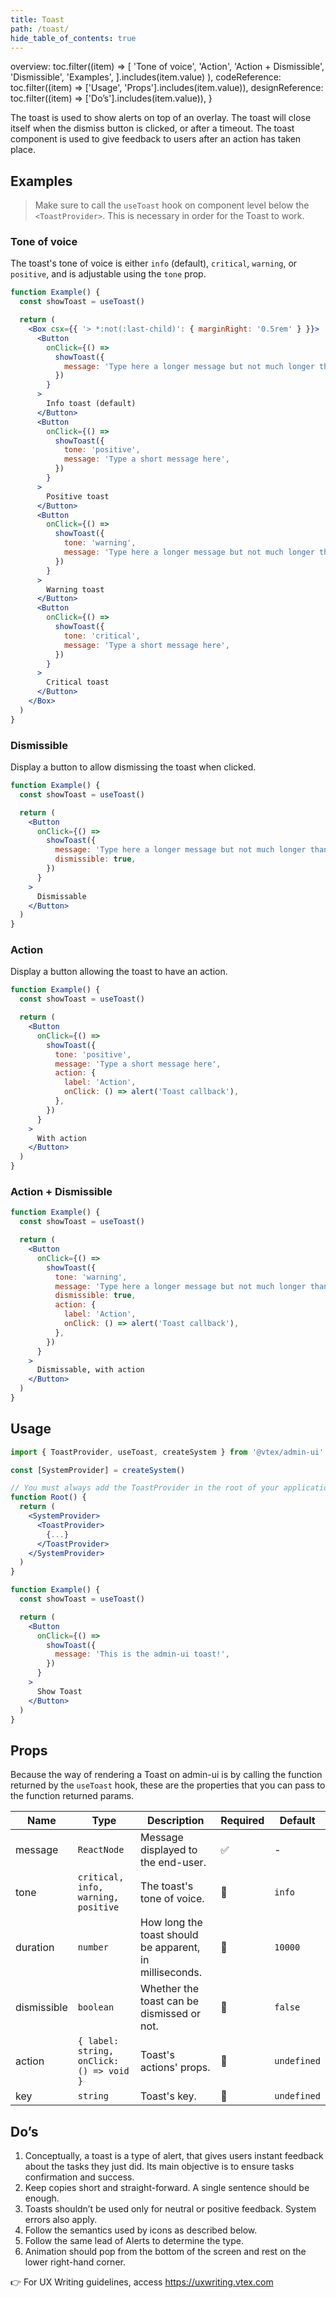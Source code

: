 ```yaml
---
title: Toast
path: /toast/
hide_table_of_contents: true
---
```



  overview: toc.filter((item) =>
    [
      'Tone of voice',
      'Action',
      'Action + Dismissible',
      'Dismissible',
      'Examples',
    ].includes(item.value)
  ),
  codeReference: toc.filter((item) => ['Usage', 'Props'].includes(item.value)),
  designReference: toc.filter((item) => ['Do’s'].includes(item.value)),
}

<Page toc={tabToc} hasTabs>
  <Panel id="overview">

The toast is used to show alerts on top of an overlay. The toast will close itself when the dismiss button is clicked, or after a timeout. The toast component is used to give feedback to users after an action has taken place.

## Examples

<blockquote palette="blue">

Make sure to call the `useToast` hook on component level below the `<ToastProvider>`. This is necessary in order for the Toast to work.

</blockquote>

### Tone of voice

The toast's tone of voice is either `info` (default), `critical`, `warning`, or `positive`, and is adjustable using the `tone` prop.

```jsx live
function Example() {
  const showToast = useToast()

  return (
    <Box csx={{ '> *:not(:last-child)': { marginRight: '0.5rem' } }}>
      <Button
        onClick={() =>
          showToast({
            message: 'Type here a longer message but not much longer than that',
          })
        }
      >
        Info toast (default)
      </Button>
      <Button
        onClick={() =>
          showToast({
            tone: 'positive',
            message: 'Type a short message here',
          })
        }
      >
        Positive toast
      </Button>
      <Button
        onClick={() =>
          showToast({
            tone: 'warning',
            message: 'Type here a longer message but not much longer than that',
          })
        }
      >
        Warning toast
      </Button>
      <Button
        onClick={() =>
          showToast({
            tone: 'critical',
            message: 'Type a short message here',
          })
        }
      >
        Critical toast
      </Button>
    </Box>
  )
}
```

### Dismissible

Display a button to allow dismissing the toast when clicked.

```jsx live
function Example() {
  const showToast = useToast()

  return (
    <Button
      onClick={() =>
        showToast({
          message: 'Type here a longer message but not much longer than that',
          dismissible: true,
        })
      }
    >
      Dismissable
    </Button>
  )
}
```

### Action

Display a button allowing the toast to have an action.

```jsx live
function Example() {
  const showToast = useToast()

  return (
    <Button
      onClick={() =>
        showToast({
          tone: 'positive',
          message: 'Type a short message here',
          action: {
            label: 'Action',
            onClick: () => alert('Toast callback'),
          },
        })
      }
    >
      With action
    </Button>
  )
}
```

### Action + Dismissible

```jsx live
function Example() {
  const showToast = useToast()

  return (
    <Button
      onClick={() =>
        showToast({
          tone: 'warning',
          message: 'Type here a longer message but not much longer than that',
          dismissible: true,
          action: {
            label: 'Action',
            onClick: () => alert('Toast callback'),
          },
        })
      }
    >
      Dismissable, with action
    </Button>
  )
}
```

  </Panel>
  <Panel id="codeReference">

## Usage

```jsx isStatic
import { ToastProvider, useToast, createSystem } from '@vtex/admin-ui'

const [SystemProvider] = createSystem()

// You must always add the ToastProvider in the root of your application
function Root() {
  return (
    <SystemProvider>
      <ToastProvider>
        {...}
      </ToastProvider>
    </SystemProvider>
  )
}

function Example() {
  const showToast = useToast()

  return (
    <Button
      onClick={() =>
        showToast({
          message: 'This is the admin-ui toast!',
        })
      }
    >
      Show Toast
    </Button>
  )
}
```

## Props

Because the way of rendering a Toast on admin-ui is by calling the function returned by the `useToast` hook, these are the properties that you can pass to the function returned params.

| Name        | Type                                     | Description                                             | Required | Default     |
| ----------- | ---------------------------------------- | ------------------------------------------------------- | -------- | ----------- |
| message     | `ReactNode`                              | Message displayed to the end-user.                      | ✅       | -           |
| tone        | `critical, info, warning, positive`      | The toast's tone of voice.                              | 🚫       | `info`      |
| duration    | `number`                                 | How long the toast should be apparent, in milliseconds. | 🚫       | `10000`     |
| dismissible | `boolean`                                | Whether the toast can be dismissed or not.              | 🚫       | `false`     |
| action      | `{ label: string, onClick: () => void }` | Toast's actions' props.                                 | 🚫       | `undefined` |
| key         | `string`                                 | Toast's key.                                            | 🚫       | `undefined` |

</Panel>

<Panel id="designReference">

## Do’s

1. Conceptually, a toast is a type of alert, that gives users instant feedback about the tasks they just did. Its main objective is to ensure tasks confirmation and success.
2. Keep copies short and straight-forward. A single sentence should be enough.
3. Toasts shouldn’t be used only for neutral or positive feedback. System errors also apply.
4. Follow the semantics used by icons as described below.
5. Follow the same lead of Alerts to determine the type.
6. Animation should pop from the bottom of the screen and rest on the lower right-hand corner.

👉 For UX Writing guidelines, access https://uxwriting.vtex.com

</Panel>
</Page>
